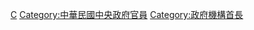 [[Category:中華民國中央政府機構|C]]
[[Category:中華民國中央政府官員|Category:中華民國中央政府官員]]
[[Category:政府機構首長|Category:政府機構首長]]